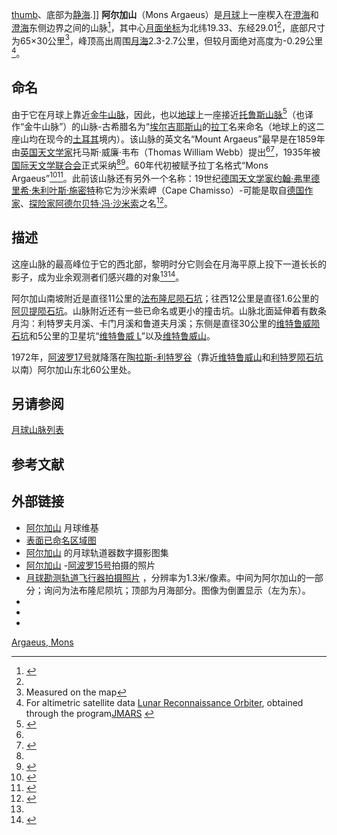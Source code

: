 {{Infobox mountain
| name = 阿尔加山
| photo = Mons Argaeus (LRO).png
| photo_caption =阿尔加山（[[月球勘测轨道飞行器|月球勘测轨道飞行器]]拍摄的拼接图），图像宽80公里。
| elevation = 
| listing = [[月球山脉列表#山丘|月球山脉]]
| location = [[月球|月球]]
| coordinates = {{Lunar coords and quad cat|19.33|N|29.01|E}}
| type = 
| age = 
}}
[[image:Littrow_+_Dawes_+_Vitruvius_-_LROC_-_WAC.JPG|thumb]]、底部为[[静海|静海]].]]
'''阿尔加山'''（Mons Argaeus）是[[月球|月球]]上一座楔入在[[澄海_(月球)|澄海]]和[[澄海|澄海]]东侧边界之间的山脉<ref>{{cite book 
 | first=Peter | last=Grego | date=2004
 | title=Moon Observer's Guide | url=https://archive.org/details/fireflymoonobser00greg | publisher=Firefly Books
 | isbn=1552978885 }}</ref>，其中心[[月面坐标|月面坐标]]为北纬19.33、东经29.01<ref name=gazetteer/>，底部尺寸为65×30公里<ref>Measured on the map</ref>，峰顶高出周围[[月海|月海]]2.3-2.7公里，但较月面绝对高度为-0.29公里<ref name=JMARS>For altimetric satellite data [[月球勘测轨道飞行器|Lunar Reconnaissance Orbiter]], obtained through the program[http://jmars.asu.edu JMARS] {{Wayback|url=http://jmars.asu.edu/ |date=20190122103100 }}</ref>。

==命名==
由于它在月球上靠近[[金牛山脉_(月球)|金牛山脉]]，因此，也以[[地球|地球]]上一座接近[[托鲁斯山脉|托鲁斯山脉]]<ref name=Webb_1859>{{cite book
 |title       =Celestial Objects for Common Telescopes
 |authorlink2 =Webb T. W.
 |location    =London
 |publisher   =Longman, Green, Longman, and Roberts
 |date       =1859
 |pages      =72
 |url        =http://books.google.com/books?id=5DoDAAAAQAAJ&pg=PA72&dq=Mount
}}</ref>（也译作“金牛山脉”）的山脉-古希腊名为“[[埃尔吉耶斯山|埃尔吉耶斯山]]的[[拉丁|拉丁]]名来命名（地球上的这二座山均在现今的[[土耳其|土耳其]]境内）。该山脉的英文名“Mount Argaeus”最早是在1859年由[[英国|英国]][[天文学家|天文学家]]托马斯·威廉·韦布（Thomas William Webb）提出<ref name=Webb_1859/><ref name=Whitaker_2003>{{cite book
 |title      =Mapping and Naming the Moon: A History of Lunar Cartography and Nomenclature
 |authorlink2 =Whitaker E. A.
 |publisher   =Cambridge University Press
 |date        =2003
 |isbn       =9780521544146
 |url        =http://books.google.com/books?id=aV1i27jDYL8C&pg=PA150&dq=Argaeus
 |pages      =150
 |bibcode    =2003mnm..book.....W
}}</ref>，1935年被[[国际天文学联合会|国际天文学联合会]]正式采纳<ref name=gazetteer/><ref name=Blagg_1935>{{cite book
 |title       =Named Lunar Formations
 |authorlink2 =Blagg, M. A.; Müller, K.; Wesley, W. H.; Saunder, S. A.; Franz, J.
 |location    =London
 |publisher   =P. Lund, Humphries & Co. Ltd.
 |date        =1935
 |pages       =20
 |bibcode     =1935nlf..book.....B
}}</ref>。60年代初被赋予拉丁名格式“Mons Argaeus”<ref name=Transactions_11B>{{cite book
 |title        = Transactions of the IAU Vol. XI B. Proceedings of the 11th General Assembly (Berkeley, 1961)
 |authorlink2  = Ed. D. H. Sadler
 |publisher    = Academic Press
 |date         = 1962
 |url          = http://the-moon.wikispaces.com/IAU+Transactions+XIB
 |access-date  = 2016-04-09
 |archive-date = 2015-04-17
 |archive-url  = https://archive.today/20150417031212/http://the-moon.wikispaces.com/IAU+Transactions+XIB?responseToken=4ebd76e5e8c751202e3501cc84248199
 |dead-url     = no
}}</ref><ref name=Transactions_12B>{{cite book
 |title        = Transactions of the IAU Vol. XII B. Proceedings of the 12th General Assembly (Hamburg, 1964)
 |authorlink2  = Ed. J.-C. Pecker
 |publisher    = Academic Press
 |date         = 1966
 |pages        = 202–205
 |url          = http://the-moon.wikispaces.com/IAU+Transactions+XIIB
 |access-date  = 2016-04-09
 |archive-date = 2015-04-16
 |archive-url  = https://archive.today/20150416204601/https://the-moon.wikispaces.com/IAU+Transactions+XIIB?responseToken=093a8439c29d11c619eb826cb1312589d
 |dead-url     = no
}}</ref>。此前该山脉还有另外一个名称：19世纪[[德国|德国]][[天文学家|天文学家]][[约翰·弗里德里希·朱利叶斯·施密特|约翰·弗里德里希·朱利叶斯·施密特]]称它为沙米索岬（Cape Chamisso）-可能是取自[[德国|德国]][[作家|作家]]、[[探险家|探险家]][[阿德尔贝特·冯·沙米索|阿德尔贝特·冯·沙米索]]之名<ref name=The_Moon_Wiki_Schmidt>{{cite web 
 |url=http://the-moon.wikispaces.com/Names+of+J.F.J.Schmidt 
 |title=Names of J.F.J.Schmidt 
 |publisher=The-Moon Wiki 
 |accessdate=2015-04-16 
 |archiveurl=https://archive.is/20150416202919/http://the-moon.wikispaces.com/Names+of+J.F.J.Schmidt?responseToken=076f2bea38fbd95e2b86c18f2046873c8 
 |archivedate=2015-04-16 
 |deadurl=yes 
 }}</ref>。

==描述==
这座山脉的最高峰位于它的西北部，黎明时分它则会在月海平原上投下一道长长的影子，成为业余观测者们感兴趣的对象<ref name=Webb_1859/><ref name=Elger_1892>{{cite journal
 |author =Elger, T. G.
 |title  =Selenographical notes
 |journal=The Observatory
 |date   =1892
 |volume =15
 |pages  =405–408
 |url    =http://articles.adsabs.harvard.edu/full/1892Obs....15..405E
 |bibcode=1892Obs....15..405E
}}</ref>。

阿尔加山南坡附近是直径11公里的[[法布隆尼陨石坑|法布隆尼陨石坑]]；往西12公里是直径1.6公里的[[阿贝提环形山|阿贝提陨石坑]]。山脉附近还有一些已命名或更小的撞击坑。山脉北面延伸着有数条月沟：利特罗夫月溪、卡门月溪和鲁道夫月溪；东侧是直径30公里的[[维特鲁威陨石坑|维特鲁威陨石坑]]和5公里的卫星坑“[[维特鲁威陨石坑|维特鲁威 L]]”以及[[维特鲁威山|维特鲁威山]]。

1972年，[[阿波罗17号|阿波罗17号]]就降落在[[陶拉斯-利特罗谷|陶拉斯-利特罗谷]]（靠近[[维特鲁威山|维特鲁威山]]和[[利特罗陨石坑|利特罗陨石坑]]以南）阿尔加山东北60公里处。

==另请参阅==
[[月球表面特征列表#山丘|月球山脉列表]]

==参考文献==
{{reflist|refs=
<ref name=gazetteer>{{cite web
 |url          = http://planetarynames.wr.usgs.gov/Feature/3974
 |title        = Mons Argaeus
 |work         = Gazetteer of Planetary Nomenclature
 |publisher    = International Astronomical Union (IAU) Working Group for Planetary System Nomenclature （WGPSN）
 |date         = 2010-10-18
 |accessdate   = 2015-02-14
 |deadurl      = no
 |archive-date = 2013-11-22
 |archive-url  = https://archive.today/20131122212255/http://planetarynames.wr.usgs.gov/Feature/3974
}}</ref>
}}

==外部链接==
* [http://the-moon.wikispaces.com/Mons+Argaeus 阿尔加山] {{Wayback|url=http://the-moon.wikispaces.com/Mons+Argaeus |date=20180531115838 }} 月球维基
* [http://planetarynames.wr.usgs.gov/images/Lunar/lac_42_wac.pdf 表面已命名区域图]{{Wayback|url=http://planetarynames.wr.usgs.gov/images/Lunar/lac_42_wac.pdf |date=20160305134936 }}
* [http://www.lpi.usra.edu/resources/lunar_orbiter/bin/srch_nam.shtml?Mons%20Argaeus%7C0 阿尔加山] {{Wayback|url=http://www.lpi.usra.edu/resources/lunar_orbiter/bin/srch_nam.shtml?Mons%20Argaeus%7C0 |date=20201127014953 }}的月球轨道器数字摄影图集
* [http://www.lpi.usra.edu/resources/apollo/search/feature/?feature=Mons%20Argaeus 阿尔加山] {{Wayback|url=http://www.lpi.usra.edu/resources/apollo/search/feature/?feature=Mons%20Argaeus |date=20201127013014 }}-[[阿波罗15号|阿波罗15号]]拍摄的照片
* [http://wms.lroc.asu.edu/lroc/view_lroc/LRO-L-LROC-2-EDR-V1.0/M1108089160LE [[月球勘测轨道飞行器|月球勘测轨道飞行器]]拍摄照片] {{Wayback|url=http://wms.lroc.asu.edu/lroc/view_lroc/LRO-L-LROC-2-EDR-V1.0/M1108089160LE |date=20190629182133 }}，分辨率为1.3米/像素。中间为阿尔加山的一部分；询问为法布隆尼陨坑；顶部为月海部分。图像为倒置显示（左为东）。
* {{cite web
 |url         = http://www.lpod.org/?p=1462
 |title       = 一个新断层吗?
 |author      = Wood C. A.
 |publisher   = lpod.org
 |date        = 2007-10-22
 |archiveurl  = https://archive.is/20150416141205/http://www.lpod.org/?p=1462
 |archivedate = 2015-04-16
 |deadurl     = yes
 |accessdate  = 2016-04-09
}}
* {{cite web
 | author = Staff
 | date = 2007
 | url = http://www.lpi.usra.edu/resources/mapcatalog/topophoto/42C3S3/
 | title = 42C3S3（50）: Mons Argaeus
 | publisher = Lunar and Planetary Institute
 | accessdate = 2007-07-30
 | archive-date = 2018-05-30
 | archive-url = https://web.archive.org/web/20180530175103/https://www.lpi.usra.edu/resources/mapcatalog/topophoto/42C3S3/
 | dead-url = no
 }}
* {{cite web
 | author=Staff
 | date=2007
 | url=http://www.lpi.usra.edu/resources/lunar_orbiter/bin/info.shtml?185
 | title=Photo Number IV-078-H3
 | work=Digital Lunar Orbiter Photographic Atlas of the Moon
 | publisher=Lunar and Planetary Institute
 | accessdate=2007-07-30
 | archive-date=2017-03-19
 | archive-url=https://web.archive.org/web/20170319091725/http://www.lpi.usra.edu/resources/lunar_orbiter/bin/info.shtml?185
 | dead-url=no
 }}

[[Category:月球的山峰|Argaeus, Mons]]